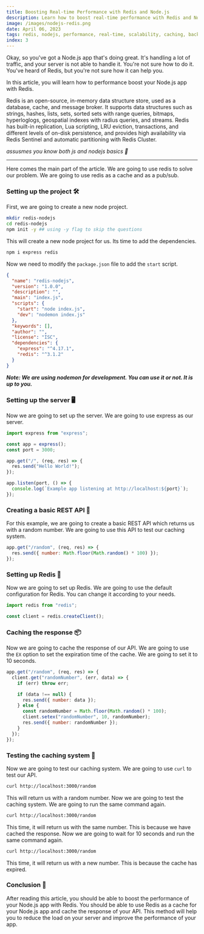 ```yaml
---
title: Boosting Real-time Performance with Redis and Node.js
description: Learn how to boost real-time performance with Redis and Node.js
image: /images/nodejs-redis.png
date: April 06, 2023
tags: redis, nodejs, performance, real-time, scalability, caching, backend, websockets
index: 3
---
```


Okay, so you've got a Node.js app that's doing great. It's handling a lot of traffic, and your server is not able to handle it. You're not sure how to do it. You've heard of Redis, but you're not sure how it can help you.

In this article, you will learn how to performance boost your Node.js app with Redis.

Redis is an open-source, in-memory data structure store, used as a database, cache, and message broker. It supports data structures such as strings, hashes, lists, sets, sorted sets with range queries, bitmaps, hyperloglogs, geospatial indexes with radius queries, and streams. Redis has built-in replication, Lua scripting, LRU eviction, transactions, and different levels of on-disk persistence, and provides high availability via Redis Sentinel and automatic partitioning with Redis Cluster.

_assusmes you know both js and nodejs basics 🗿_

---

Here comes the main part of the article. We are going to use redis to solve our problem. We are going to use redis as a cache and as a pub/sub.

### Setting up the project 🛠️

First, we are going to create a new node project.

```bash
mkdir redis-nodejs
cd redis-nodejs
npm init -y ## using -y flag to skip the questions
``` 
This will create a new node project for us. Its time to add the dependencies.

```bash
npm i express redis
```
Now we need to modify the `package.json` file to add the `start` script.

```json
{
  "name": "redis-nodejs",
  "version": "1.0.0",
  "description": "",
  "main": "index.js",
  "scripts": {
    "start": "node index.js",
    "dev": "nodemon index.js"
  },
  "keywords": [],
  "author": "",
  "license": "ISC",
  "dependencies": {
    "express": "^4.17.1",
    "redis": "^3.1.2"
  }
}
```

**_Note: We are using nodemon for development. You can use it or not. It is up to you._**

### Setting up the server 🖥️

Now we are going to set up the server. We are going to use express as our server.

```js
import express from "express";

const app = express();
const port = 3000;

app.get("/", (req, res) => {
  res.send("Hello World!");
});

app.listen(port, () => {
  console.log(`Example app listening at http://localhost:${port}`);
});
```

### Creating a basic REST API 📡 

For this example, we are going to create a basic REST API which returns us with a random number. We are going to use this API to test our caching system.

```js
app.get("/random", (req, res) => {
  res.send({ number: Math.floor(Math.random() * 100) });
});
```

### Setting up Redis 🧠

Now we are going to set up Redis. We are going to use the default configuration for Redis. You can change it according to your needs.

```js
import redis from "redis";

const client = redis.createClient();
```

### Caching the response 📦

Now we are going to cache the response of our API. We are going to use the `EX` option to set the expiration time of the cache. We are going to set it to 10 seconds.

```js
app.get("/random", (req, res) => {
  client.get("randomNumber", (err, data) => {
    if (err) throw err;

    if (data !== null) {
      res.send({ number: data });
    } else {
      const randomNumber = Math.floor(Math.random() * 100);
      client.setex("randomNumber", 10, randomNumber);
      res.send({ number: randomNumber });
    }
  });
});
```

### Testing the caching system 🧪

Now we are going to test our caching system. We are going to use `curl` to test our API.

```bash
curl http://localhost:3000/random
```

This will return us with a random number. Now we are going to test the caching system. We are going to run the same command again.

```bash
curl http://localhost:3000/random
```

This time, it will return us with the same number. This is because we have cached the response. Now we are going to wait for 10 seconds and run the same command again.

```bash
curl http://localhost:3000/random
```

This time, it will return us with a new number. This is because the cache has expired.


### Conclusion 🎉

After reading this article, you should be able to boost the performance of your Node.js app with Redis. You should be able to use Redis as a cache for your Node.js app and cache the response of your API. This method will help you to reduce the load on your server and improve the performance of your app.

